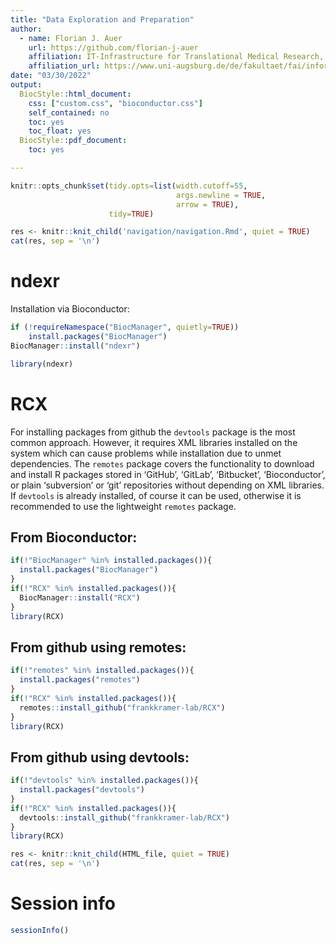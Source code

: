 ```yaml
---
title: "Data Exploration and Preparation"
author: 
  - name: Florian J. Auer
    url: https://github.com/florian-j-auer
    affiliation: IT-Infrastructure for Translational Medical Research, University of Augsburg
    affiliation_url: https://www.uni-augsburg.de/de/fakultaet/fai/informatik/prof/misit/
date: "03/30/2022"
output: 
  BiocStyle::html_document:
    css: ["custom.css", "bioconductor.css"]
    self_contained: no
    toc: yes
    toc_float: yes
  BiocStyle::pdf_document:
    toc: yes

---
```


```r
knitr::opts_chunk$set(tidy.opts=list(width.cutoff=55,
                                     args.newline = TRUE,
                                     arrow = TRUE),
                      tidy=TRUE)
```

```r
res <- knitr::knit_child('navigation/navigation.Rmd', quiet = TRUE)
cat(res, sep = '\n')
```


# ndexr

Installation via Bioconductor:

```r
if (!requireNamespace("BiocManager", quietly=TRUE))
    install.packages("BiocManager")
BiocManager::install("ndexr")

library(ndexr)
```


# RCX

For installing packages from github the `devtools` package is the most common approach.
However, it requires XML libraries installed on the system which can cause problems while installation due to unmet dependencies.
The `remotes` package covers the functionality to download and install R packages stored in 'GitHub', 'GitLab', 'Bitbucket', 'Bioconductor', or plain 'subversion' or 'git' repositories without depending on XML libraries.
If `devtools` is already installed, of course it can be used, otherwise it is recommended to use the lightweight `remotes` package.


## From Bioconductor:

```r
if(!"BiocManager" %in% installed.packages()){
  install.packages("BiocManager")
}
if(!"RCX" %in% installed.packages()){
  BiocManager::install("RCX")
}
library(RCX)
```

## From github using remotes:

```r
if(!"remotes" %in% installed.packages()){
  install.packages("remotes")
}
if(!"RCX" %in% installed.packages()){
  remotes::install_github("frankkramer-lab/RCX")
}
library(RCX)
```

## From github using devtools:

```r
if(!"devtools" %in% installed.packages()){
  install.packages("devtools")
}
if(!"RCX" %in% installed.packages()){
  devtools::install_github("frankkramer-lab/RCX")
}
library(RCX)
```




```r
res <- knitr::knit_child(HTML_file, quiet = TRUE)
cat(res, sep = '\n')
```

# Session info
```r
sessionInfo()
```

